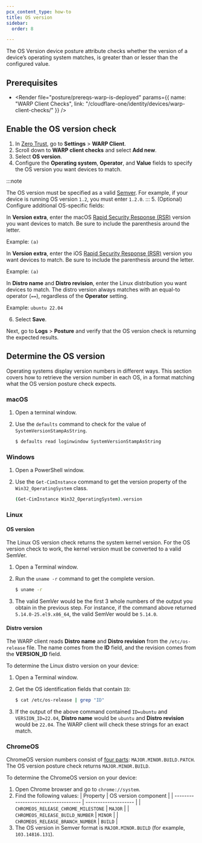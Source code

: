 ```yaml
---
pcx_content_type: how-to
title: OS version
sidebar:
  order: 8

---
```



The OS Version device posture attribute checks whether the version of a device’s operating system matches, is greater than or lesser than the configured value.

## Prerequisites

* <Render file="posture/prereqs-warp-is-deployed" params={{ name: "WARP Client Checks", link: "/cloudflare-one/identity/devices/warp-client-checks/" }} />

## Enable the OS version check

1. In [Zero Trust](https://one.dash.cloudflare.com), go to **Settings** > **WARP Client**.
2. Scroll down to **WARP client checks** and select **Add new**.
3. Select **OS version**.
4. Configure the **Operating system**, **Operator**, and **Value** fields to specify the OS version you want devices to match.

:::note

The OS version must be specified as a valid [Semver](https://semver.org/). For example, if your device is running OS version `1.2`, you must enter `1.2.0`.
:::
5\. (Optional) Configure additional OS-specific fields:

<Tabs> <TabItem label="macOS">

In **Version extra**, enter the macOS [Rapid Security Response (RSR)](https://support.apple.com/guide/deployment/rapid-security-responses-dep93ff7ea78/web) version you want devices to match. Be sure to include the parenthesis around the letter.

Example: `(a)`

</TabItem> <TabItem label="ios">

In **Version extra**, enter the iOS [Rapid Security Response (RSR)](https://support.apple.com/guide/deployment/rapid-security-responses-dep93ff7ea78/web) version you want devices to match. Be sure to include the parenthesis around the letter.

Example: `(a)`

</TabItem>

<TabItem label="Linux">

In **Distro name** and **Distro revision**, enter the Linux distribution you want devices to match. The distro version always matches with an equal-to operator (`==`), regardless of the **Operator** setting.

Example: `ubuntu 22.04`

</TabItem> </Tabs>

6. Select **Save**.

Next, go to **Logs** > **Posture** and verify that the OS version check is returning the expected results.

## Determine the OS version

Operating systems display version numbers in different ways. This section covers how to retrieve the version number in each OS, in a format matching what the OS version posture check expects.

### macOS

1. Open a terminal window.
2. Use the `defaults` command to check for the value of `SystemVersionStampAsString`.

   ```sh
   $ defaults read loginwindow SystemVersionStampAsString
   ```

### Windows

1. Open a PowerShell window.
2. Use the `Get-CimInstance` command to get the version property of the `Win32_OperatingSystem` class.

   ```bash
   (Get-CimInstance Win32_OperatingSystem).version
   ```

### Linux

#### OS version

The Linux OS version check returns the system kernel version. For the OS version check to work, the kernel version must be converted to a valid SemVer.

1. Open a Terminal window.

2. Run the `uname -r` command to get the complete version.

   ```sh
   $ uname -r
   ```

3. The valid SemVer would be the first 3 whole numbers of the output you obtain in the previous step. For instance, if the command above returned `5.14.0-25.el9.x86_64`, the valid SemVer would be `5.14.0`.

#### Distro version

The WARP client reads **Distro name** and **Distro revision** from the `/etc/os-release` file. The name comes from the **ID** field, and the revision comes from the **VERSION\_ID** field.

To determine the Linux distro version on your device:

1. Open a Terminal window.

2. Get the OS identification fields that contain `ID`:

   ```sh
   $ cat /etc/os-release | grep "ID"
   ```

3. If the output of the above command contained `ID=ubuntu` and `VERSION_ID=22.04`, **Distro name** would be `ubuntu` and **Distro revision** would be `22.04`. The WARP client will check these strings for an exact match.

### ChromeOS

ChromeOS version numbers consist of [four parts](https://www.chromium.org/developers/version-numbers/): `MAJOR.MINOR.BUILD.PATCH`. The OS version posture check returns `MAJOR.MINOR.BUILD`.

To determine the ChromeOS version on your device:

1. Open Chrome browser and go to `chrome://system`.
2. Find the following values:
   | Property                            | OS version component |
   | ----------------------------------- | -------------------- |
   | `CHROMEOS_RELEASE_CHROME_MILESTONE` | `MAJOR`              |
   | `CHROMEOS_RELEASE_BUILD_NUMBER`     | `MINOR`              |
   | `CHROMEOS_RELEASE_BRANCH_NUMBER`    | `BUILD`              |
3. The OS version in Semver format is `MAJOR.MINOR.BUILD` (for example, `103.14816.131`).
